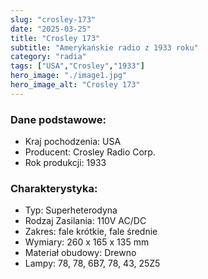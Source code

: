 ```yaml
---
slug: "crosley-173"
date: "2025-03-25"
title: "Crosley 173"
subtitle: "Amerykańskie radio z 1933 roku"
category: "radia"
tags: ["USA","Crosley","1933"]
hero_image: "./image1.jpg"
hero_image_alt: "Crosley 173"
---
```


### Dane podstawowe:

- Kraj pochodzenia: USA
- Producent: Crosley Radio Corp.
- Rok produkcji: 1933

### Charakterystyka:

- Typ: Superheterodyna
- Rodzaj Zasilania: 110V AC/DC
- Zakres: fale krótkie, fale średnie
- Wymiary: 260 x 165 x 135 mm
- Materiał obudowy: Drewno
- Lampy: 78, 78, 6B7, 78, 43, 25Z5
